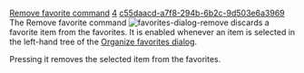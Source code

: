 [[Property:title|Remove favorite command]]
[[Property:weight|4]]
[[Property:uuid|c55daacd-a7f8-294b-6b2c-9d503e6a3969]]
The Remove favorite command [[Image:favorites-dialog-remove]] discards a favorite item from the favorites. It is enabled whenever an item is selected in the left-hand tree of the [[Organize favorites dialog|Organize favorites dialog]]. 

Pressing it removes the selected item from the favorites.


